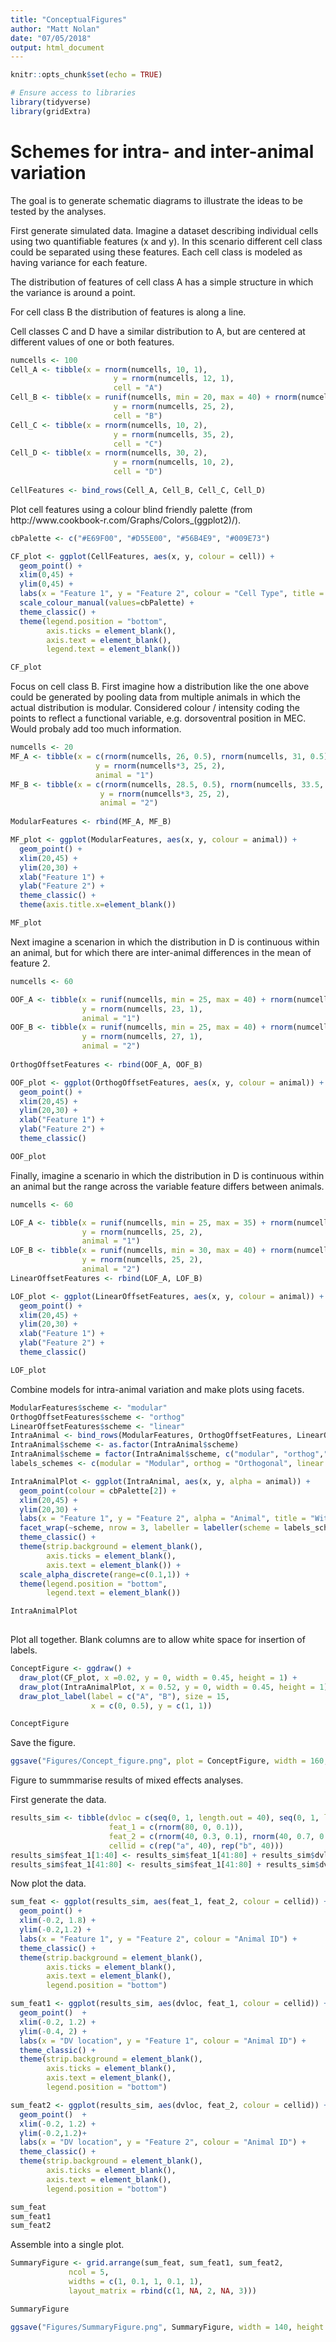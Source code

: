 ```yaml
---
title: "ConceptualFigures"
author: "Matt Nolan"
date: "07/05/2018"
output: html_document
---
```


```r
knitr::opts_chunk$set(echo = TRUE)

# Ensure access to libraries
library(tidyverse)
library(gridExtra)
```


# Schemes for intra- and inter-animal variation {#Con}


The goal is to generate schematic diagrams to illustrate the ideas to be tested by the analyses.

First generate simulated data. Imagine a dataset describing individual cells using two quantifiable features (x and y). In this scenario different cell class could be separated using these features. Each cell class is modeled as having variance for each feature.

The distribution of features of cell class A has a simple structure in which the variance is around a point.

For cell class B the distribution of features is along a line.

Cell classes C and D have a similar distribution to A, but are centered at different values of one or both features.
```r
numcells <- 100
Cell_A <- tibble(x = rnorm(numcells, 10, 1),
                       y = rnorm(numcells, 12, 1),
                       cell = "A")
Cell_B <- tibble(x = runif(numcells, min = 20, max = 40) + rnorm(numcells,0,1),
                       y = rnorm(numcells, 25, 2),
                       cell = "B")
Cell_C <- tibble(x = rnorm(numcells, 10, 2),
                       y = rnorm(numcells, 35, 2),
                       cell = "C")
Cell_D <- tibble(x = rnorm(numcells, 30, 2),
                       y = rnorm(numcells, 10, 2),
                       cell = "D")
 
CellFeatures <- bind_rows(Cell_A, Cell_B, Cell_C, Cell_D)
```

Plot cell features using a colour blind friendly palette (from http://www.cookbook-r.com/Graphs/Colors_(ggplot2)/).
```r
cbPalette <- c("#E69F00", "#D55E00", "#56B4E9", "#009E73")

CF_plot <- ggplot(CellFeatures, aes(x, y, colour = cell)) +
  geom_point() +
  xlim(0,45) +
  ylim(0,45) +
  labs(x = "Feature 1", y = "Feature 2", colour = "Cell Type", title = "Cell type separation") +
  scale_colour_manual(values=cbPalette) +
  theme_classic() +
  theme(legend.position = "bottom",
        axis.ticks = element_blank(),
        axis.text = element_blank(),
        legend.text = element_blank())

CF_plot
```

Focus on cell class B. First imagine how a distribution like the one above could be generated by pooling data from multiple animals in which the actual distribution is modular. Considered colour / intensity coding the points to reflect a functional variable, e.g. dorsoventral position in MEC. Would probaly add too much information.
```r
numcells <- 20
MF_A <- tibble(x = c(rnorm(numcells, 26, 0.5), rnorm(numcells, 31, 0.5), rnorm(numcells, 36, 0.5)),
                   y = rnorm(numcells*3, 25, 2),
                   animal = "1")
MF_B <- tibble(x = c(rnorm(numcells, 28.5, 0.5), rnorm(numcells, 33.5, 0.5), rnorm(numcells, 38.5, 0.5)),
                    y = rnorm(numcells*3, 25, 2),
                    animal = "2")
                   
ModularFeatures <- rbind(MF_A, MF_B)

MF_plot <- ggplot(ModularFeatures, aes(x, y, colour = animal)) +
  geom_point() +
  xlim(20,45) +
  ylim(20,30) +
  xlab("Feature 1") +
  ylab("Feature 2") +
  theme_classic() +
  theme(axis.title.x=element_blank())

MF_plot
```


Next imagine a scenarion in which the distribution in D is continuous within an animal, but for which there are inter-animal differences in the mean of feature 2.
```r
numcells <- 60

OOF_A <- tibble(x = runif(numcells, min = 25, max = 40) + rnorm(numcells,0,1),
                y = rnorm(numcells, 23, 1),
                animal = "1")
OOF_B <- tibble(x = runif(numcells, min = 25, max = 40) + rnorm(numcells,0,1),
                y = rnorm(numcells, 27, 1),
                animal = "2")
     
OrthogOffsetFeatures <- rbind(OOF_A, OOF_B)

OOF_plot <- ggplot(OrthogOffsetFeatures, aes(x, y, colour = animal)) +
  geom_point() +
  xlim(20,45) +
  ylim(20,30) +
  xlab("Feature 1") +
  ylab("Feature 2") +
  theme_classic()

OOF_plot
```



Finally, imagine a scenario in which the distribution in D is continuous within an animal but the range across the variable feature differs between animals.

```r
numcells <- 60

LOF_A <- tibble(x = runif(numcells, min = 25, max = 35) + rnorm(numcells,0,1),
                y = rnorm(numcells, 25, 2),
                animal = "1")
LOF_B <- tibble(x = runif(numcells, min = 30, max = 40) + rnorm(numcells,0,1),
                y = rnorm(numcells, 25, 2),
                animal = "2")
LinearOffsetFeatures <- rbind(LOF_A, LOF_B)

LOF_plot <- ggplot(LinearOffsetFeatures, aes(x, y, colour = animal)) +
  geom_point() +
  xlim(20,45) +
  ylim(20,30) +
  xlab("Feature 1") +
  ylab("Feature 2") +
  theme_classic()

LOF_plot
```

Combine models for intra-animal variation and make plots using facets.
```r
ModularFeatures$scheme <- "modular"
OrthogOffsetFeatures$scheme <- "orthog"
LinearOffsetFeatures$scheme <- "linear"
IntraAnimal <- bind_rows(ModularFeatures, OrthogOffsetFeatures, LinearOffsetFeatures)
IntraAnimal$scheme <- as.factor(IntraAnimal$scheme)
IntraAnimal$scheme = factor(IntraAnimal$scheme, c("modular", "orthog","linear"))
labels_schemes <- c(modular = "Modular", orthog = "Orthogonal", linear = "Linear")

IntraAnimalPlot <- ggplot(IntraAnimal, aes(x, y, alpha = animal)) +
  geom_point(colour = cbPalette[2]) +
  xlim(20,45) +
  ylim(20,30) +
  labs(x = "Feature 1", y = "Feature 2", alpha = "Animal", title = "Within cell type variability") +
  facet_wrap(~scheme, nrow = 3, labeller = labeller(scheme = labels_schemes)) +
  theme_classic() +
  theme(strip.background = element_blank(),
        axis.ticks = element_blank(),
        axis.text = element_blank()) +
  scale_alpha_discrete(range=c(0.1,1)) +
  theme(legend.position = "bottom",
        legend.text = element_blank())

IntraAnimalPlot
  
```



Plot all together. Blank columns are to allow white space for insertion of labels.
```r
ConceptFigure <- ggdraw() +
  draw_plot(CF_plot, x =0.02, y = 0, width = 0.45, height = 1) +
  draw_plot(IntraAnimalPlot, x = 0.52, y = 0, width = 0.45, height = 1) +
  draw_plot_label(label = c("A", "B"), size = 15,
                  x = c(0, 0.5), y = c(1, 1))

ConceptFigure
```



Save the figure.
```r
ggsave("Figures/Concept_figure.png", plot = ConceptFigure, width = 160, height = 100, units = "mm")
```



Figure to summmarise results of mixed effects analyses.

First generate the data.
```r
results_sim <- tibble(dvloc = c(seq(0, 1, length.out = 40), seq(0, 1, length.out = 40)),
                      feat_1 = c(rnorm(80, 0, 0.1)),
                      feat_2 = c(rnorm(40, 0.3, 0.1), rnorm(40, 0.7, 0.1)),
                      cellid = c(rep("a", 40), rep("b", 40)))
results_sim$feat_1[1:40] <- results_sim$feat_1[41:80] + results_sim$dvloc[1:40]
results_sim$feat_1[41:80] <- results_sim$feat_1[41:80] + results_sim$dvloc[41:80] * 1.2 + 0.4
```

Now plot the data.
```r
sum_feat <- ggplot(results_sim, aes(feat_1, feat_2, colour = cellid)) +
  geom_point() +
  xlim(-0.2, 1.8) +
  ylim(-0.2,1.2) +
  labs(x = "Feature 1", y = "Feature 2", colour = "Animal ID") +
  theme_classic() +
  theme(strip.background = element_blank(),
        axis.ticks = element_blank(),
        axis.text = element_blank(),
        legend.position = "bottom")

sum_feat1 <- ggplot(results_sim, aes(dvloc, feat_1, colour = cellid)) +
  geom_point()  +
  xlim(-0.2, 1.2) +
  ylim(-0.4, 2) +
  labs(x = "DV location", y = "Feature 1", colour = "Animal ID") +
  theme_classic() +
  theme(strip.background = element_blank(),
        axis.ticks = element_blank(),
        axis.text = element_blank(),
        legend.position = "bottom")

sum_feat2 <- ggplot(results_sim, aes(dvloc, feat_2, colour = cellid)) +
  geom_point()  +
  xlim(-0.2, 1.2) +
  ylim(-0.2,1.2)+
  labs(x = "DV location", y = "Feature 2", colour = "Animal ID") +
  theme_classic() +
  theme(strip.background = element_blank(),
        axis.ticks = element_blank(),
        axis.text = element_blank(),
        legend.position = "bottom")

sum_feat
sum_feat1
sum_feat2
```

Assemble into a single plot.
```r
SummaryFigure <- grid.arrange(sum_feat, sum_feat1, sum_feat2,
             ncol = 5,
             widths = c(1, 0.1, 1, 0.1, 1),
             layout_matrix = rbind(c(1, NA, 2, NA, 3)))

SummaryFigure

ggsave("Figures/SummaryFigure.png", SummaryFigure, width = 140, height = 60, units = "mm")
```


